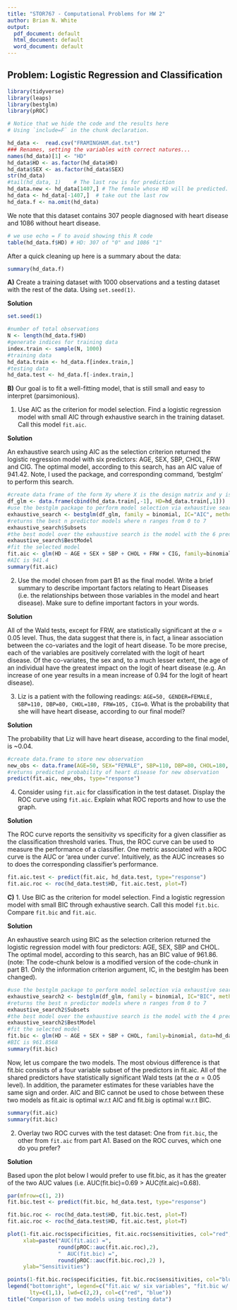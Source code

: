 ```yaml
---
title: "STOR767 - Computational Problems for HW 2"
author: Brian N. White
output:
  pdf_document: default
  html_document: default
  word_document: default
---
```



## Problem: Logistic Regression and Classification

```r
library(tidyverse)
library(leaps)
library(bestglm)
library(pROC)
```
```r
# Notice that we hide the code and the results here
# Using `include=F` in the chunk declaration. 

hd_data <-  read.csv("FRAMINGHAM.dat.txt")
### Renames, setting the variables with correct natures...
names(hd_data)[1] <- "HD"
hd_data$HD <- as.factor(hd_data$HD)
hd_data$SEX <- as.factor(hd_data$SEX)
str(hd_data)
#tail(hd_data, 1)    # The last row is for prediction
hd_data.new <- hd_data[1407,] # The female whose HD will be predicted.
hd_data <- hd_data[-1407,]  # take out the last row 
hd_data.f <- na.omit(hd_data)
```

We note that this dataset contains 307 people diagnosed with heart disease and 1086 without heart disease.
```r
# we use echo = F to avoid showing this R code
table(hd_data.f$HD) # HD: 307 of "0" and 1086 "1" 
```

After a quick cleaning up here is a summary about the data:
```r
summary(hd_data.f)
```

**A)**
Create a training dataset with 1000 observations and a testing dataset with the rest of the data. Using `set.seed(1)`.

**Solution**

```r
set.seed(1)

#number of total observations
N <- length(hd_data.f$HD)
#generate indices for training data
index.train <- sample(N, 1000)
#training data
hd_data.train <- hd_data.f[index.train,]
#testing data
hd_data.test <- hd_data.f[-index.train,]
```


**B)** 
Our goal is to fit a well-fitting model, that is still small and easy to interpret (parsimonious).

1. Use AIC as the criterion for model selection. Find a logistic regression model with small AIC through exhaustive search in the training dataset. Call this model `fit.aic`.

**Solution**

An exhaustive search using AIC as the selection criterion returned the logistic regression model with six predictors: AGE, SEX, SBP, CHOL, FRW and CIG. The optimal model, according to this search, has an AIC value of 941.42. Note, I used the package, and corresponding command, 'bestglm' to perform this search.

```r
#create data frame of the form Xy where X is the design matrix and y is the response vector
df_glm <- data.frame(cbind(hd_data.train[,-1], HD=hd_data.train[,1]))
#use the bestglm package to perform model selection via exhaustive search using AIC as the selection criterion
exhaustive_search <- bestglm(df_glm, family = binomial, IC="AIC", method = "exhaustive")
#returns the best n predictor models where n ranges from 0 to 7
exhaustive_search$Subsets
#the best model over the exhaustive search is the model with the 6 predictors specified via the output below
exhaustive_search$BestModel
#fit the selected model
fit.aic <- glm(HD ~ AGE + SEX + SBP + CHOL + FRW + CIG, family=binomial, data=hd_data.train)
#AIC is 941.4
summary(fit.aic)
```

2. Use the model chosen from part B1 as the final model. Write a brief summary to describe important factors relating to Heart Diseases (i.e. the relationships between those variables in the model and heart disease). Make sure to define important factors in your words.

**Solution**

All of the  Wald tests, except for FRW, are statistically significant at the $\alpha=0.05$ level. Thus, the data suggest that there is, in fact, a linear association between the co-variates and the logit of heart disease. To be more precise, each of the variables are positively correlated with the logit of heart disease. Of the co-variates, the sex and, to a much lesser extent, the age of an individual have the greatest impact on the logit of heart disease (e.g. An increase of one year results in a mean increase of 0.94 for the logit of heart disease).

3. Liz is a patient with the following readings: `AGE=50, GENDER=FEMALE, SBP=110, DBP=80, CHOL=180, FRW=105, CIG=0`. What is the probability that she will have heart disease, according to our final model?

**Solution**

The probability that Liz will have heart disease, according to the final model, is ~0.04.

```r
#create data.frame to store new observation
new_obs <- data.frame(AGE=50, SEX="FEMALE", SBP=110, DBP=80, CHOL=180, FRW=105, CIG=0)
#returns predicted probability of heart disease for new observation
predict(fit.aic, new_obs, type="response")
```

4. Consider using `fit.aic` for classification in the test dataset. Display the ROC curve using `fit.aic`. Explain what ROC reports and how to use the graph. 

**Solution**

The ROC curve reports the sensitivity vs specificity for a given classifier as the classification threshold varies. Thus, the ROC curve can be used to measure the performance of a classifier. One metric associated with a ROC curve is the AUC or 'area under curve'. Intuitively, as the AUC increases so to does the corresponding classifier's performance.

```r
fit.aic.test <- predict(fit.aic, hd_data.test, type="response")
fit.aic.roc <- roc(hd_data.test$HD, fit.aic.test, plot=T)
```


**C)** 
1. Use BIC as the criterion for model selection. Find a logistic regression model with small BIC through exhaustive search. Call this model `fit.bic`. Compare `fit.bic` and `fit.aic`.

**Solution**

An exhaustive search using BIC as the selection criterion returned the logistic regression model with four predictors: AGE, SEX, SBP and CHOL. The optimal model, according to this search, has an BIC value of 961.86. (note: The code-chunk below is a modified version of the code-chunk in part B1. Only the information criterion argument, IC, in the bestglm has been changed).

```r
#use the bestglm package to perform model selection via exhaustive search using BIC as the selection criterion
exhaustive_search2 <- bestglm(df_glm, family = binomial, IC="BIC", method = "exhaustive")
#returns the best n predictor models where n ranges from 0 to 7
exhaustive_search2$Subsets
#the best model over the exhaustive search is the model with the 4 predictors specified via the output below
exhaustive_search2$BestModel
#fit the selected model
fit.bic <- glm(HD ~ AGE + SEX + SBP + CHOL, family=binomial, data=hd_data.train)
#BIC is 961.8568
summary(fit.bic)
```


Now, let us compare the two models. The most obvious difference is that fit.bic consists of a four variable subset of the predictors in fit.aic. All of the shared predictors have statistically significant Wald tests (at the $\alpha=0.05$ level). In addition, the parameter estimates for these variables have the same sign and order. AIC and BIC cannot be used to chose between these two models as fit.aic is optimal w.r.t AIC and fit.big is optimal w.r.t BIC.

```r
summary(fit.aic)
summary(fit.bic)
```

2. Overlay two ROC curves with the test dataset: One from `fit.bic`, the other from `fit.aic` from part A1. Based on the ROC curves, which one do you prefer? 

**Solution**

Based upon the plot below I would prefer to use fit.bic, as it has the greater of the two AUC values (i.e. AUC(fit.bic)=0.69 > AUC(fit.aic)=0.68).

```r
par(mfrow=c(1, 2))
fit.bic.test <- predict(fit.bic, hd_data.test, type="response")

fit.bic.roc <- roc(hd_data.test$HD, fit.bic.test, plot=T)
fit.aic.roc <- roc(hd_data.test$HD, fit.aic.test, plot=T)
```

```r
plot(1-fit.aic.roc$specificities, fit.aic.roc$sensitivities, col="red", pch=16,type="l",
     xlab=paste("AUC(fit.aic) =",
                round(pROC::auc(fit.aic.roc),2),
                "  AUC(fit.bic) =",
                round(pROC::auc(fit.bic.roc),2) ), 
     ylab="Sensitivities")  

points(1-fit.bic.roc$specificities, fit.bic.roc$sensitivities, col="blue",type="l", pch=16)
legend("bottomright", legend=c("fit.aic w/ six variables", "fit.bic w/ four variable"),
       lty=c(1,1), lwd=c(2,2), col=c("red", "blue"))
title("Comparison of two models using testing data")
```

